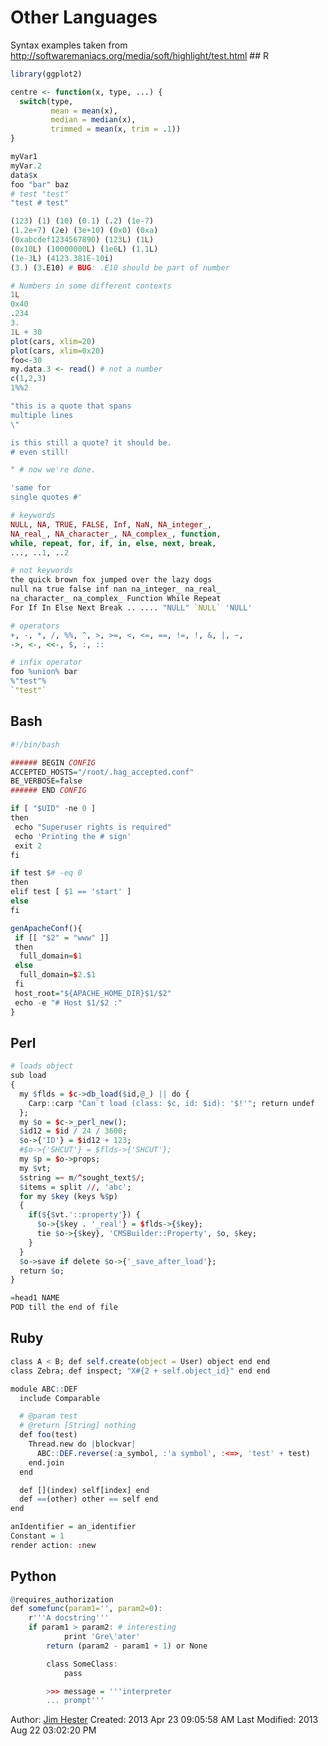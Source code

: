 <!--
%\VignetteEngine{knitr}
%\VignetteIndexEntry{Knitr engines example}
-->
# Other Languages #
Syntax examples taken from [http://softwaremaniacs.org/media/soft/highlight/test.html]()
## R
```r
library(ggplot2)

centre <- function(x, type, ...) {
  switch(type,
         mean = mean(x),
         median = median(x),
         trimmed = mean(x, trim = .1))
}

myVar1
myVar.2
data$x
foo "bar" baz
# test "test"
"test # test"

(123) (1) (10) (0.1) (.2) (1e-7)
(1.2e+7) (2e) (3e+10) (0x0) (0xa)
(0xabcdef1234567890) (123L) (1L)
(0x10L) (10000000L) (1e6L) (1.1L)
(1e-3L) (4123.381E-10i)
(3.) (3.E10) # BUG: .E10 should be part of number

# Numbers in some different contexts
1L
0x40
.234
3.
1L + 30
plot(cars, xlim=20)
plot(cars, xlim=0x20)
foo<-30
my.data.3 <- read() # not a number
c(1,2,3)
1%%2

"this is a quote that spans
multiple lines
\"

is this still a quote? it should be.
# even still!

" # now we're done.

'same for
single quotes #'

# keywords
NULL, NA, TRUE, FALSE, Inf, NaN, NA_integer_,
NA_real_, NA_character_, NA_complex_, function,
while, repeat, for, if, in, else, next, break,
..., ..1, ..2

# not keywords
the quick brown fox jumped over the lazy dogs
null na true false inf nan na_integer_ na_real_
na_character_ na_complex_ Function While Repeat
For If In Else Next Break .. .... "NULL" `NULL` 'NULL'

# operators
+, -, *, /, %%, ^, >, >=, <, <=, ==, !=, !, &, |, ~,
->, <-, <<-, $, :, ::

# infix operator
foo %union% bar
%"test"%
`"test"`
```
## Bash
```r
#!/bin/bash

###### BEGIN CONFIG
ACCEPTED_HOSTS="/root/.hag_accepted.conf"
BE_VERBOSE=false
###### END CONFIG

if [ "$UID" -ne 0 ]
then
 echo "Superuser rights is required"
 echo 'Printing the # sign'
 exit 2
fi

if test $# -eq 0
then
elif test [ $1 == 'start' ]
else
fi

genApacheConf(){
 if [[ "$2" = "www" ]]
 then
  full_domain=$1
 else
  full_domain=$2.$1
 fi
 host_root="${APACHE_HOME_DIR}$1/$2"
 echo -e "# Host $1/$2 :"
}
```
## Perl
```r
# loads object
sub load
{
  my $flds = $c->db_load($id,@_) || do {
    Carp::carp "Can`t load (class: $c, id: $id): '$!'"; return undef
  };
  my $o = $c->_perl_new();
  $id12 = $id / 24 / 3600;
  $o->{'ID'} = $id12 + 123;
  #$o->{'SHCUT'} = $flds->{'SHCUT'};
  my $p = $o->props;
  my $vt;
  $string =~ m/^sought_text$/;
  $items = split //, 'abc';
  for my $key (keys %$p)
  {
    if(${$vt.'::property'}) {
      $o->{$key . '_real'} = $flds->{$key};
      tie $o->{$key}, 'CMSBuilder::Property', $o, $key;
    }
  }
  $o->save if delete $o->{'_save_after_load'};
  return $o;
}

=head1 NAME
POD till the end of file
```
## Ruby
```r
class A < B; def self.create(object = User) object end end
class Zebra; def inspect; "X#{2 + self.object_id}" end end

module ABC::DEF
  include Comparable

  # @param test
  # @return [String] nothing
  def foo(test)
    Thread.new do |blockvar|
      ABC::DEF.reverse(:a_symbol, :'a symbol', :<=>, 'test' + test)
    end.join
  end

  def [](index) self[index] end
  def ==(other) other == self end
end

anIdentifier = an_identifier
Constant = 1
render action: :new
```
## Python
```r
@requires_authorization
def somefunc(param1='', param2=0):
    r'''A docstring'''
    if param1 > param2: # interesting
            print 'Gre\'ater'
        return (param2 - param1 + 1) or None

        class SomeClass:
            pass

        >>> message = '''interpreter
        ... prompt'''
```
Author: [Jim Hester](http://jimhester.com)
Created: 2013 Apr 23 09:05:58 AM
Last Modified: 2013 Aug 22 03:02:20 PM
